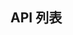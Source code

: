 export const params = [{"key":"className","value":": string","optional":true,"version":"1.0.0","description":"自定义类名"},{"key":"style","value":": React.CSSProperties","optional":true,"version":"1.0.0","description":"自定义样式"},{"key":"children","value":": React.ReactNode","optional":true,"version":"1.0.0","description":"列表子项默认插槽","default":"undefined"},{"key":"index","value":": number","optional":true,"version":"1.0.0","description":"列表子项索引值","default":"undefined"},{"key":"top","value":": number","optional":true,"version":"1.0.0","description":"拖动元素相对定位的top偏移值","default":"undefined"},{"key":"left","value":": number","optional":true,"version":"1.0.0","description":"拖动元素相对定位的left偏移值","default":"undefined"}]
## API 列表
<Table name='draggable' params={params}/>